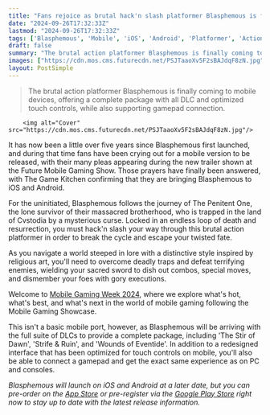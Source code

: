 ```yaml
---
title: "Fans rejoice as brutal hack'n slash platformer Blasphemous is finally coming to iOS and Android"
date: "2024-09-26T17:32:33Z"
lastmod: "2024-09-26T17:32:33Z"
tags: ['Blasphemous', 'Mobile', 'iOS', 'Android', 'Platformer', 'Action', 'Hack And Slash']
draft: false
summary: "The brutal action platformer Blasphemous is finally coming to mobile devices, offering a complete package with all DLC and optimized touch controls, while also supporting gamepad connection."
images: ["https://cdn.mos.cms.futurecdn.net/PSJTaaoXv5F2sBAJdqF8zN.jpg"]
layout: PostSimple
---
```

> The brutal action platformer Blasphemous is finally coming to mobile devices, offering a complete package with all DLC and optimized touch controls, while also supporting gamepad connection.


        <img alt="Cover" src="https://cdn.mos.cms.futurecdn.net/PSJTaaoXv5F2sBAJdqF8zN.jpg"/>
        
It has now been a little over five years since Blasphemous first launched, and during that time fans have been crying out for a mobile version to be released, with their many pleas appearing during the new trailer shown at the Future Mobile Gaming Show. Those prayers have finally been answered, with The Game Kitchen confirming that they are bringing Blasphemous to iOS and Android.

For the uninitiated, Blasphemous follows the journey of The Penitent One, the lone survivor of their massacred brotherhood, who is trapped in the land of Cvstodia by a mysterious curse. Locked in an endless loop of death and resurrection, you must hack'n slash your way through this brutal action platformer in order to break the cycle and escape your twisted fate.

As you navigate a world steeped in lore with a distinctive style inspired by religious art, you'll need to overcome deadly traps and defeat terrifying enemies, wielding your sacred sword to dish out combos, special moves, and dismember your foes with gory executions.



Welcome to [Mobile Gaming Week 2024](https://www.gamesradar.com/platforms/mobile-gaming/gamesradar-presents-mobile-gaming-week-2024/), where we explore what's hot, what's best, and what's next in the world of mobile gaming following the Mobile Gaming Showcase.

This isn't a basic mobile port, however, as Blasphemous will be arriving with the full suite of DLCs to provide a complete package, including 'The Stir of Dawn', 'Strife & Ruin', and 'Wounds of Eventide'. In addition to a redesigned interface that has been optimized for touch controls on mobile, you'll also be able to connect a gamepad and get the exact same experience as on PC and consoles.

*Blasphemous will launch on iOS and Android at a later date, but you can pre-order on the *[<em>App Store</em>](https://go.redirectingat.com/?id=92X1161492&xcust=grd_us_1451680802757723880&xs=1&url=https%3A%2F%2Fapps.apple.com%2Fapp%2Fblasphemous%2Fid6499431452&sref=https%3A%2F%2Fwww.gamesradar.com%2Fgames%2Fplatformer%2Ffans-rejoice-as-brutal-hackn-slash-platformer-blasphemous-is-finally-coming-to-ios-and-android)* or pre-register via the *[<em>Google Play Store</em>](https://play.google.com/store/apps/details?id=com.thegamekitchen.blasphemousmobile)* right now to stay up to date with the latest release information.*
        